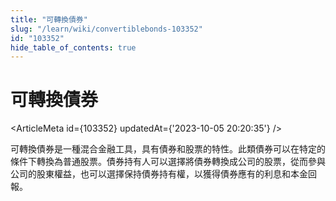 ```yaml
---
title: "可轉換債券"
slug: "/learn/wiki/convertiblebonds-103352"
id: "103352"
hide_table_of_contents: true
---
```



# 可轉換債券

<ArticleMeta id={103352} updatedAt={'2023-10-05 20:20:35'} />
<div className='border-solid border-b border-t-0 my-4 border-[var(--ifm-color-gray-300)]' />

可轉換債券是一種混合金融工具，具有債券和股票的特性。此類債券可以在特定的條件下轉換為普通股票。債券持有人可以選擇將債券轉換成公司的股票，從而參與公司的股東權益，也可以選擇保持債券持有權，以獲得債券應有的利息和本金回報。
